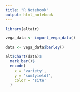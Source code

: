 ```yaml
---
title: "R Notebook"
output: html_notebook
---
```




```r
library(altair)
```

```r
vega_data <- import_vega_data()

data <- vega_data$barley()
```

```r
alt$Chart(data)$
  mark_bar()$
  encode(
    x = 'variety',
    y = 'sum(yield)',
    color = 'site'
  )
```